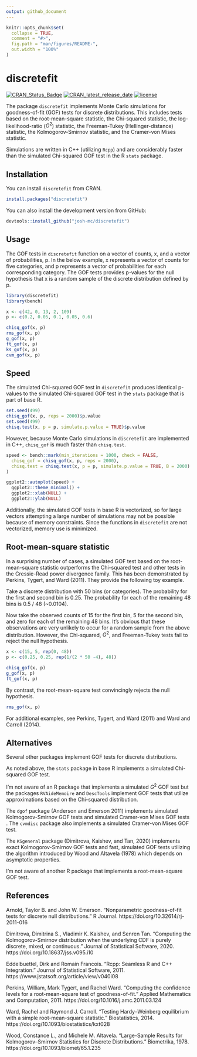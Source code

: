 ```yaml
---
output: github_document
---
```


<!-- README.md is generated from README.Rmd. Please edit that file -->

```r
knitr::opts_chunk$set(
  collapse = TRUE,
  comment = "#>",
  fig.path = "man/figures/README-",
  out.width = "100%"
)
```

# discretefit

<!-- badges: start -->

[![CRAN_Status_Badge](https://www.r-pkg.org/badges/version/discretefit)](https://cran.r-project.org/package=discretefit) [![CRAN_latest_release_date](https://www.r-pkg.org/badges/last-release/discretefit)](https://cran.r-project.org/package=discretefit) [![license](https://img.shields.io/github/license/mashape/apistatus.svg)](https://choosealicense.com/licenses/mit/)

<!-- badges: end -->

The package `discretefit` implements Monte Carlo simulations for goodness-of-fit (GOF) tests for discrete distributions. This includes tests based on the root-mean-square statistic, the Chi-squared statistic, the log-likelihood-ratio ($G^2$) statistic, the Freeman-Tukey (Hellinger-distance) statistic, the Kolmogorov-Smirnov statistic, and the Cramer-von Mises statistic.

Simulations are written in C++ (utilizing `Rcpp`) and are considerably faster than the simulated Chi-squared GOF test in the R `stats` package. 

## Installation

You can install `discretefit` from CRAN.

```r
install.packages("discretefit")
```

You can also install the development version from GitHub:

```r
devtools::install_github("josh-mc/discretefit")
```

## Usage

The GOF tests in `discretefit` function on a vector of counts, x, and a vector of probabilities, p. In the below example, x represents a vector of counts for five categories, and p represents a vector of probabilities for each corresponding category. The GOF tests provides p-values for the null hypothesis that x is a random sample of the discrete distribution defined by p. 

```r
library(discretefit)
library(bench)

x <- c(42, 0, 13, 2, 109)
p <- c(0.2, 0.05, 0.1, 0.05, 0.6)

chisq_gof(x, p)
rms_gof(x, p)
g_gof(x, p)
ft_gof(x, p)
ks_gof(x, p)
cvm_gof(x, p)
```

## Speed

The simulated Chi-squared GOF test in `discretefit` produces identical p-values to the simulated Chi-squared GOF test in the `stats` package that is part of base R. 

```r
set.seed(499)
chisq_gof(x, p, reps = 2000)$p.value
set.seed(499)
chisq.test(x, p = p, simulate.p.value = TRUE)$p.value
```

However, because Monte Carlo simulations in `discretefit` are implemented in C++, `chisq_gof` is much faster than `chisq.test`.

```r
speed <- bench::mark(min_iterations = 1000, check = FALSE, 
  chisq_gof = chisq_gof(x, p, reps = 2000),
  chisq.test = chisq.test(x, p = p, simulate.p.value = TRUE, B = 2000)
)

ggplot2::autoplot(speed) +
  ggplot2::theme_minimal() +
  ggplot2::xlab(NULL) +
  ggplot2::ylab(NULL) 
```

Additionally, the simulated GOF tests in base R is vectorized, so for large vectors attempting a large number of simulations may not be possible because of memory constraints. Since the functions in `discretefit` are not vectorized, memory use is minimized. 

## Root-mean-square statistic

In a surprising number of cases, a simulated GOF test based on the root-mean-square statistic outperforms the Chi-squared test and other tests in the Cressie-Read power divergence family. This has been demonstrated by Perkins, Tygert, and Ward (2011). They provide the following toy example.

Take a discrete distribution with 50 bins (or categories). The probability for the first and second bin is 0.25. The probability for each of the remaining 48 bins is 0.5 / 48 (~0.0104).  

Now take the observed counts of 15 for the first bin, 5 for the second bin, and zero for each of the remaining 48 bins. It's obvious that these observations are very unlikely to occur for a random sample from the above distribution. However, the Chi-squared, $G^2$, and Freeman-Tukey tests fail to reject the null hypothesis. 

```r
x <- c(15, 5, rep(0, 48))
p <- c(0.25, 0.25, rep(1/(2 * 50 -4), 48))

chisq_gof(x, p)
g_gof(x, p)
ft_gof(x, p)
```

By contrast, the root-mean-square test convincingly rejects the null hypothesis.

```r
rms_gof(x, p)
```

For additional examples, see Perkins, Tygert, and Ward (2011) and Ward and Carroll (2014). 

## Alternatives 

Several other packages implement GOF tests for discrete distributions.

As noted above, the `stats` package in base R implements a simulated  Chi-squared GOF test.

I'm not aware of an R package that implements a simulated $G^2$ GOF test but the packages `RVAideMemoire` and `DescTools` implement GOF tests that utilize approximations based on the Chi-squared distribution.

The `dgof` package (Anderson and Emerson 2011) implements simulated Kolmogorov-Smirnov GOF tests and simulated Cramer-von Mises GOF tests . The `cvmdisc` package also implements a simulated Cramer-von Mises GOF test. 

The `KSgeneral` package (Dimitrova, Kaishev, and Tan, 2020) implements exact Kolmogorov-Smirnov GOF tests and fast, simulated GOF tests utilizing the algorithm introduced by Wood and Altavela (1978) which depends on asymptotic properties. 

I'm not aware of another R package that implements a root-mean-square GOF test.

## References

Arnold, Taylor B. and John W. Emerson. “Nonparametric goodness-of-fit tests for discrete null distributions.” R Journal. https://doi.org/10.32614/rj-2011-016 

Dimitrova, Dimitrina S., Vladimir K. Kaishev, and Senren Tan. "Computing the Kolmogorov-Smirnov distribution when the underlying CDF is purely discrete, mixed, or continuous." Journal of Statistical Software, 2020. https://doi.org/10.18637/jss.v095.i10 

Eddelbuettel, Dirk and Romain Francois. "Rcpp: Seamless R and C++ Integration." Journal of Statistical Software, 2011. https://www.jstatsoft.org/article/view/v040i08

Perkins, William, Mark Tygert, and Rachel Ward. "Computing the confidence levels for a root-mean-square test of goodness-of-fit." Applied Mathematics and Computation, 2011. https://doi.org/10.1016/j.amc.2011.03.124

Ward, Rachel and Raymond J. Carroll. "Testing Hardy–Weinberg equilibrium with a simple root-mean-square statistic." Biostatistics, 2014. https://doi.org/10.1093/biostatistics/kxt028

Wood, Constance L., and Michele M. Altavela. “Large-Sample Results for Kolmogorov–Smirnov Statistics for Discrete Distributions.” Biometrika, 1978.
https://doi.org/10.1093/biomet/65.1.235
